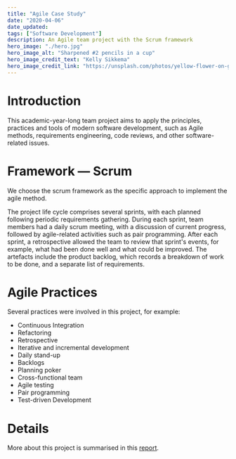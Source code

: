 ```yaml
---
title: "Agile Case Study"
date: "2020-04-06"
date_updated: 
tags: ["Software Development"]
description: An Agile team project with the Scrum framework
hero_image: "./hero.jpg"
hero_image_alt: "Sharpened #2 pencils in a cup"
hero_image_credit_text: "Kelly Sikkema"
hero_image_credit_link: "https://unsplash.com/photos/yellow-flower-on-gray-surface-pXmyDPziB8w"
---
```



# Introduction

This academic-year-long team project aims to apply the principles, practices and tools of modern software development, such as Agile methods, requirements engineering, code reviews, and other software-related issues.

# Framework — Scrum

We choose the scrum framework as the specific approach to implement the agile method. 

The project life cycle comprises several sprints, with each planned following periodic requirements gathering. During each sprint, team members had a daily scrum meeting, with a discussion of current progress, followed by agile-related activities such as pair programming. After each sprint, a retrospective allowed the team to review that sprint's events, for example, what had been done well and what could be improved. The artefacts include the product backlog, which records a breakdown of work to be done, and a separate list of requirements. 

# Agile Practices

Several practices were involved in this project, for example:

- Continuous Integration
- Refactoring
- Retrospective
- Iterative and incremental development
- Daily stand-up
- Backlogs
- Planning poker
- Cross-functional team
- Agile testing
- Pair programming
- Test-driven Development

# Details

More about this project is summarised in this [report](https://onedrive.live.com/?cid=9949BE2E2152D628&id=9949BE2E2152D628%2198023&parId=9949BE2E2152D628%2198022&o=OneUp).